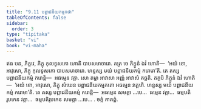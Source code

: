 ```yaml
---
title: "9.11 បព្ពាជនីយកម្មកថា"
tableOfContents: false
sidebar:
  order: 3
type: "tipitaka"
basket: "vi"
book: "vi-maha"
---
```



<DynamicBreadcrumb />

<Division number="413" book="vi-maha">

<Paragraph number="1848" book="vi-maha">
ឥធ បន, ភិក្ខវេ, ភិក្ខុ កុលទូសកោ ហោតិ បាបសមាចារោ. តត្រ ចេ ភិក្ខូនំ ឯវំ ហោតិ—  ‘អយំ ខោ, អាវុសោ, ភិក្ខុ កុលទូសកោ បាបសមាចារោ. ហន្ទស្ស មយំ បព្ពាជនីយកម្មំ ករោមា’តិ. តេ តស្ស បព្ពាជនីយកម្មំ ករោន្តិ—  អធម្មេន វគ្គា. សោ តម្ហា អាវាសា អញ្ញំ អាវាសំ គច្ឆតិ. តត្ថបិ ភិក្ខូនំ ឯវំ ហោតិ—  ‘អយំ ខោ, អាវុសោ, ភិក្ខុ សំឃេន បព្ពាជនីយកម្មកតោ អធម្មេន វគ្គេហិ. ហន្ទស្ស មយំ បព្ពាជនីយកម្មំ ករោមា’តិ. តេ តស្ស បព្ពាជនីយកម្មំ ករោន្តិ—  អធម្មេន សមគ្គា …បេ…  ធម្មេន វគ្គា…  ធម្មបតិរូបកេន វគ្គា…  ធម្មបតិរូបកេន សមគ្គា …បេ… .

</Paragraph>
</Division>

<Paragraph number="1849" type="center" book="vi-maha">
ចក្កំ កាតព្ពំ.
</Paragraph>
